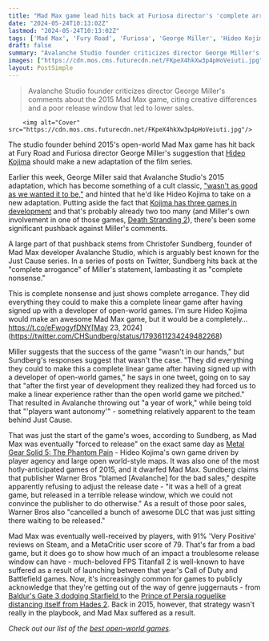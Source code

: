 ```yaml
---
title: "Mad Max game lead hits back at Furiosa director's 'complete arrogance' over the open-world game, blames Metal Gear Solid 5's release as a factor for 'bad sales'"
date: "2024-05-24T10:13:02Z"
lastmod: "2024-05-24T10:13:02Z"
tags: ['Mad Max', 'Fury Road', 'Furiosa', 'George Miller', 'Hideo Kojima', 'Avalanche Studio', 'Just Cause', 'Death Stranding 2', 'Metal Gear Solid 5: The Phantom Pain']
draft: false
summary: "Avalanche Studio founder criticizes director George Miller's comments about the 2015 Mad Max game, citing creative differences and a poor release window that led to lower sales."
images: ["https://cdn.mos.cms.futurecdn.net/FKpeX4hkXw3p4pHoVeiuti.jpg"]
layout: PostSimple
---
```

> Avalanche Studio founder criticizes director George Miller's comments about the 2015 Mad Max game, citing creative differences and a poor release window that led to lower sales.


        <img alt="Cover" src="https://cdn.mos.cms.futurecdn.net/FKpeX4hkXw3p4pHoVeiuti.jpg"/>
        
The studio founder behind 2015's open-world Mad Max game has hit back at Fury Road and Furiosa director George Miller's suggestion that [Hideo Kojima](https://www.gamesradar.com/tag/hideo-kojima/) should make a new adaptation of the film series.

Earlier this week, George Miller said that Avalanche Studio's 2015 adaptation, which has become something of a cult classic, ["wasn't as good as we wanted it to be,"](https://www.gamesradar.com/games/action/furiosa-director-george-miller-says-2015s-mad-max-game-wasnt-as-good-as-we-wanted-it-to-be-but-hed-love-hideo-kojima-to-make-a-new-one/) and hinted that he'd like Hideo Kojima to take on a new adaptation. Putting aside the fact that [<u>Kojima has three games in development</u>](https://www.gamesradar.com/hideo-kojima-seems-to-be-working-on-3-games-right-now-death-stranding-2-od-and-the-action-espionage-game-with-playstation/) and that's probably already two too many (and Miller's own involvement in one of those games, [<u>Death Stranding 2</u>](https://www.gamesradar.com/death-stranding-2-guide/)), there's been some significant pushback against Miller's comments.

A large part of that pushback stems from Christofer Sundberg, founder of Mad Max developer Avalanche Studio, which is arguably best known for the Just Cause series. In a series of posts on Twitter, Sundberg hits back at the "complete arrogance" of Miller's statement, lambasting it as "complete nonsense."

This is complete nonsense and just shows complete arrogance. They did everything they could to make this a complete linear game after having signed up with a developer of open-world games. I'm sure Hideo Kojima would make an awesome Mad Max game, but it would be a completely… https://t.co/eFwogyfDNY[May 23, 2024](https://twitter.com/CHSundberg/status/1793611234249482268)

Miller suggests that the success of the game "wasn't in our hands," but Sundberg's responses suggest that wasn't the case. "They did everything they could to make this a complete linear game after having signed up with a developer of open-world games," he says in one tweet, going on to say that "after the first year of development they realized they had forced us to make a linear experience rather than the open world game we pitched." That resulted in Avalanche throwing out "a year of work," while being told that "'players want autonomy'" - something relatively apparent to the team behind Just Cause.

That was just the start of the game's woes, according to Sundberg, as Mad Max was eventually "forced to release" on the exact same day as [Metal Gear Solid 5: The Phantom Pain](https://www.gamesradar.com/metal-gear-solid-5-tips/) - Hideo Kojima's own game driven by player agency and large open world-style maps. It was also one of the most hotly-anticipated games of 2015, and it dwarfed Mad Max. Sundberg claims that publisher Warner Bros "blamed [Avalanche] for the bad sales," despite apparently refusing to adjust the release date - "it was a hell of a great game, but released in a terrible release window, which we could not convince the publisher to do otherwise." As a result of those poor sales, Warner Bros also "cancelled a bunch of awesome DLC that was just sitting there waiting to be released."

Mad Max was eventually well-received by players, with 91% 'Very Positive' reviews on Steam, and a MetaCritic user score of 79. That's far from a bad game, but it does go to show how much of an impact a troublesome release window can have - much-beloved FPS Titanfall 2 is well-known to have suffered as a result of launching between that year's Call of Duty and Battlefield games. Now, it's increasingly common for games to publicly acknowledge that they're getting out of the way of genre juggernauts - from [<u>Baldur's Gate 3 dodging Starfield </u>](https://www.gamesradar.com/baldurs-gate-3-is-getting-out-of-the-way-of-starfield-on-pc-but-directly-competing-with-it-on-ps5/)to the [<u>Prince of Persia roguelike distancing itself from Hades 2</u>](https://www.gamesradar.com/games/roguelike/dead-cells-devs-prince-of-persia-roguelike-delayed-to-dodge-hades-2s-surprise-early-access-launch-we-are-not-prideful-enough-to-ignore-the-implications-of-that/). Back in 2015, however, that strategy wasn't really in the playbook, and Mad Max suffered as a result.

*Check out our list of the *[<em>best open-world games</em>](https://www.gamesradar.com/best-open-world-games/)*.*
        